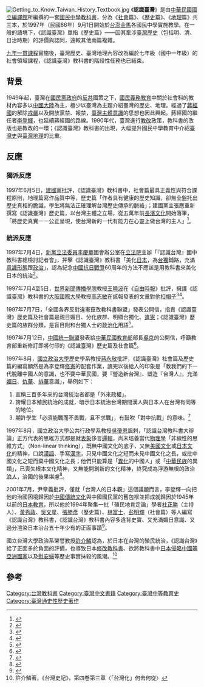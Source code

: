 
{{expand|time=2007-09-26T20:15:44Z}}
[[File:Getting_to_Know_Taiwan_History_Textbook.jpg|thumb]]
《'''認識臺灣'''》是由[[中華民國|中華民國]][[國立編譯館|國立編譯館]]所編撰的一套[[國民中學|國民中學]][[教科書|教科書]]，分為《[[社會|社會]]篇》、《[[歷史|歷史]]篇》、《[[地理|地理]]篇》共三本，於1997年（民國86年）9月1日開始於[[台澎金馬|台澎金馬]]各國民中學實施教學。在一般的語境下，《認識臺灣》單指《歷史篇》——因其牽涉[[臺灣歷史|臺灣歷史]]（包括明、清、日治時期）的評價與認同，遠較其他兩篇複雜。

[[九年一貫課程|九年一貫課程]]實施後，臺灣歷史、臺灣地理內容改為編於七年級（國中一年級）的社會領域課程，《認識臺灣》教科書的階段性任務也已結束。

== 背景 ==
1949年起，臺灣在[[國民黨政府|國民黨政府]]的[[反共|反共]]國策之下，[[義務教育|國民義務教育]]中關於社會科的教材內容多以[[中國大陸|中國大陸]]為主，極少以臺灣為主題介紹臺灣的歷史、地理。經過了[[蔣經國|蔣經國]]的解除[[戒嚴|戒嚴]]以及開放黨禁、報禁，[[臺灣主體意識|臺灣主體意識]]的思想也因此興起。蔣經國的繼任者[[李登輝|李登輝]]，也延續蔣經國的路線。1990年代，臺灣進行[[臺灣教育改革|教改]]政策，教科書的改版也是教改的一環；《認識臺灣》教科書的出現，大幅提升國民中學教育中介紹[[臺灣史|臺灣史]]與[[臺灣地理|臺灣地理]]的比重。

==反應==
===獨派反應===
1997年6月5日，[[建國黨|建國黨]]批評，《認識臺灣》教科書中，社會篇最具正義性與符合課程原則，地理篇寫作品質中等，歷史篇「作者具有健康的歷史知識，卻無全盤托出歷史真相的膽識，學生將無法正確理解台灣歷史傳承的脈絡」；建國黨主張應重新撰寫《認識臺灣》歷史篇，以台灣主體之立場，從五萬年前[[長濱文化|長濱文化]]開始落筆，「將歷史真實一一公正呈現，使台灣新的一代有能力在心靈上做台灣的主人」<ref>{{Cite web|url=|author=台北訊|language=zh-tw|title=建國黨：未堅持台灣主體性立場 應重編|publisher=[[中國時報|中國時報]]|date=1997-06-06|accessdate=2015-07-04}}</ref>。
===統派反應===
1997年7月4日，[[新黨|新黨]][[立法委員|立法委員]][[李慶華|李慶華]]國會辦公室在[[立法院|立法院]]主辦「『認識台灣』國中教科書總檢討記者會」，抨擊《認識臺灣》教科書「美化[[日本|日本]]，為[[台獨|台獨]]鋪路，充滿[[意識形態|意識形態]]跟[[政治|政治]]」，認為紀念[[中國抗日戰爭|中國抗日戰爭]]60周年的方法不應該是用教科書來美化日本的統治<ref>{{cite news|title=台灣不能自外於中國和亞洲——「認識台灣」國中教科書總檢討記者會|url=http://www.haixiainfo.com.tw/80-3360.html|author=周明德|newspaper=《海峽評論》第80期（1997年8月號）|date=1997-08|accessdate=2015-09-13|deadurl=yes|archiveurl=https://web.archive.org/web/20151121192805/http://www.haixiainfo.com.tw/80-3360.html|archivedate=2015-11-21}}</ref>。

1997年7月4至5日，[[世界新聞傳播學院|世界新聞傳播學院]]教授[[王曉波|王曉波]]在《[[自由時報|自由時報]]》批評，擁護《認識臺灣》教科書的[[大阪國際大學|大阪國際大學]]教授[[高志敏|高志敏]]在該報發表的文章對他[[扣帽子|扣帽子]]<ref>{{cite news|title=政治干預學術的惡行|url=http://www.haixiainfo.com.tw/80-3367.html|author=高志敏|newspaper=自由時報|date=1997-06-19|accessdate=2015-09-13|deadurl=yes|archiveurl=https://web.archive.org/web/20151122022426/http://www.haixiainfo.com.tw/80-3367.html|archivedate=2015-11-22}}</ref><ref>{{cite news|title=在歷史的鏡子中可以看到自己的面目——答高志敏的「紅帽子」誣害|url=http://www.haixiainfo.com.tw/80-3367.html|author=王曉波|newspaper=《海峽評論》第80期（1997年8月號）|date=1997-08|accessdate=2015-09-13|deadurl=yes|archiveurl=https://web.archive.org/web/20151122022426/http://www.haixiainfo.com.tw/80-3367.html|archivedate=2015-11-22}}</ref>。

1997年7月7日，「全國各界反對違憲竄改教科書聯盟」發表公開信，指責《認識臺灣》歷史篇及社會篇是親日媚日、分化族群、明顯台獨化、[[違憲|違憲]]；《認識臺灣》歷史篇的族群分類，是盲目附和台獨人士的[[政治化|政治化]]用語<ref>{{cite news|title=反對媚日教材，拒絕台獨教育！——反對違憲竄改教科書的聲明|url=http://www.haixiainfo.com.tw/80-3366.html|author=全國各界反對違憲竄改教科書聯盟|newspaper=《海峽評論》第80期（1997年8月號）|date=1997-08|accessdate=2015-09-13|deadurl=yes|archiveurl=https://web.archive.org/web/20150916065206/http://www.haixiainfo.com.tw/80-3366.html|archivedate=2015-09-16}}</ref>。

1997年7月12日，[[中國統一聯盟|中國統一聯盟]]發表給[[中華民國教育部|中華民國教育部]]部長[[吳京_(學者)|吳京]]的公開信，呼籲教育部重新修訂即將付印的《認識臺灣》歷史篇及社會篇<ref>{{cite news|title=寧為歷史棄官 勿為歷史罪人——中國統一聯盟給吳京部長的公開信|url=http://www.haixiainfo.com.tw/80-3376.html|author=中國統一聯盟|newspaper=《海峽評論》第80期（1997年8月號）|date=1997-08|accessdate=2015-09-13|deadurl=yes|archiveurl=https://web.archive.org/web/20151121201931/http://www.haixiainfo.com.tw/80-3376.html|archivedate=2015-11-21}}</ref>。

1997年8月，[[國立政治大學|國立政治大學]]歷史學系教授[[蔣永敬|蔣永敬]]批評，《認識臺灣》社會篇及歷史篇的編寫顯然是為李登輝[[修憲|修憲]]的配套作業，讀完以後給人的印象是「教我們的下一代脫離中國人的意識，也不要中華民國，要『營造新台灣』、塑造『台灣人』，充滿[[媚日|媚日]]、[[仇華|仇華]]、[[排華|排華]]意識」，舉例如下：
#宣稱三百多年來的台灣統治者都是「外來政權」。
#誇耀日本殖民統治的成就，暗示日本統治台灣期間漢人與日本人在台灣有同等的地位。
#期許學生「必須能戰而不畏戰，且不求戰」，有鼓吹「對中抗戰」的意味。<ref>{{cite news|title=中日代理戰爭的危機已在台灣燃起|url=http://www.haixiainfo.com.tw/80-3361.html|author=蔣永敬|newspaper=《海峽評論》第80期（1997年8月號）|date=1997-08|accessdate=2015-09-13|deadurl=yes|archiveurl=https://web.archive.org/web/20151121210624/http://www.haixiainfo.com.tw/80-3361.html|archivedate=2015-11-21}}</ref>

1997年8月，國立政治大學公共行政學系教授[[吳瓊恩|吳瓊恩]]諷刺，「認識台灣教科書大辯論」正方代表的思維方式都是就[[表象|表象]]侈言[[邏輯|邏輯]]，尚未培養當代[[物理學|物理學]]「非線性的思維方式」（Non-linear thinking），既無中國文化的底子，又無[[美國文化|美國文化]]或[[日本文化|日本文化]]的精神，口說[[漢語|漢語]]、手寫[[漢字|漢字]]，只見中國文化之短而未見中國文化之長，或批中國文化之短而棄中國文化之長；他們只能算是「[[異化|異化]]的中國人」或「[[中華民族|中華民族]]的異類」，已喪失根本文化精神，又無能開創新的文化精神，終究成為浮游無根的政治[[浪人|浪人]]，治國的後果堪慮<ref>{{cite news|title=「認識台灣」教科書大辯論觀後|url=http://www.haixiainfo.com.tw/80-3368.html|author=吳瓊恩|newspaper=《海峽評論》第80期（1997年8月號）|date=1997-08|accessdate=2015-09-13|deadurl=yes|archiveurl=https://web.archive.org/web/20151121231121/http://www.haixiainfo.com.tw/80-3368.html|archivedate=2015-11-21}}</ref>。

2001年7月，尹章義批評，僅就「台灣人的日本觀」這個議題而言，李登輝一向把他的治國困境歸因於[[中國傳統文化|中國傳統文化]]與中國國民黨的舊包袱並把成就歸因於1945年以前的[[日本教育|日本教育]]，所以他於1994年聚集一批「殖民地肯定論」學者[[杜正勝|杜正勝]]（主持人）、[[黃秀政|黃秀政]]、[[吳文星|吳文星]]、[[張勝彥|張勝彥]]（歷史篇）、[[林富士|林富士]]、[[彭明輝_(歷史學家)|彭明輝]]（社會篇）等人編寫《認識台灣》教科書，《認識台灣》教科書內容多違背史實、又充滿媚日意識、又過分渲染日本治台五十年少有的正面事蹟<ref>{{cite news|url=http://www.haixiainfo.com.tw/127-1728.html|title=台灣歷史上的愛日家與抗日族——以台日關係史為軸心所作的探索|author=尹章義|date=2001-07|accessdate=2015-09-05|publisher=《海峽評論》第127期（2001年7月號）|page=|deadurl=yes|archiveurl=https://web.archive.org/web/20150924024639/http://www.haixiainfo.com.tw/127-1728.html|archivedate=2015-09-24}}</ref>。

國立台灣大學政治系榮譽教授[[許介鱗|許介鱗]]認為，於日本在台灣的殖民統治，《認識台灣》給了正面多於負面的評價，也導致日本[[日本歷史教科書問題|修改教科書]]、欲將教科書中[[日军战争罪行|日本侵略中國等亞洲國家]]以及[[慰安婦|慰安婦]]等歷史事實抹殺的風潮。<ref>許介鱗著，《台灣史記》，第四卷第三章〈「台灣化」何去何從〉</ref>

== 參考 ==
<references />


[[Category:台灣教科書|Category:台灣教科書]]
[[Category:臺灣中文書籍|Category:臺灣中文書籍]]
[[Category:臺灣中等教育史|Category:臺灣中等教育史]]
[[Category:臺灣通史性歷史著作|Category:臺灣通史性歷史著作]]